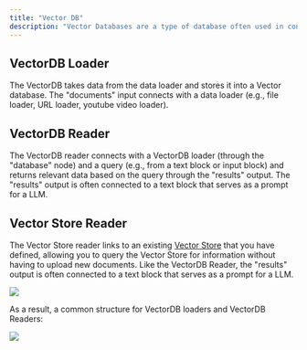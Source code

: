 ```yaml
---
title: "Vector DB"
description: "Vector Databases are a type of database often used in conjunction with LLMs. Vector databases store data from a source (e.g., file, website, youtube video), allow for a query, and returns the most relevant data from the source."
---
```


## VectorDB Loader

The VectorDB takes data from the data loader and stores it into a Vector database. The "documents" input connects with a data loader (e.g., file loader, URL loader, youtube video loader). 

## VectorDB Reader

The VectorDB reader connects with a VectorDB loader (through the "database" node) and a query (e.g., from a text block or input block) and returns relevant data based on the query through the "results" output. The "results" output is often connected to a text block that serves as a prompt for a LLM. 

## Vector Store Reader

The Vector Store reader links to an existing [Vector Store](/vectorshift/platform/storage/vector-stores) that you have defined, allowing you to query the Vector Store for information without having to upload new documents. Like the VectorDB Reader, the "results" output is often connected to a text block that serves as a prompt for a LLM.


![](/images/13.webp)

As a result, a common structure for VectorDB loaders and VectorDB Readers:

![](/images/14.webp)